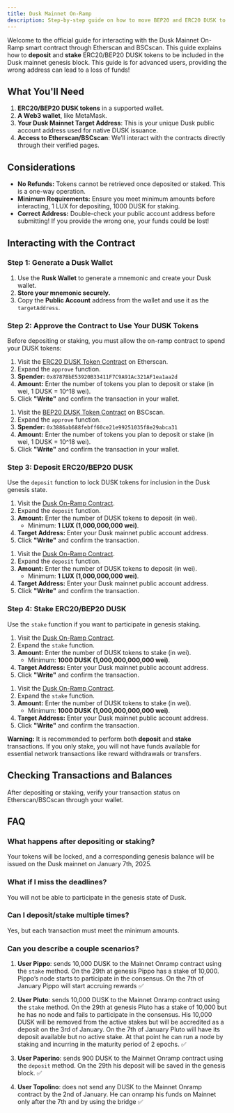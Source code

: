 ```yaml
---
title: Dusk Mainnet On-Ramp
description: Step-by-step guide on how to move BEP20 and ERC20 DUSK to be included in the Dusk mainnet genesis.
---
```


Welcome to the official guide for interacting with the Dusk Mainnet On-Ramp smart contract through Etherscan and BSCscan. This guide explains how to **deposit** and **stake** ERC20/BEP20 DUSK tokens to be included in the Dusk mainnet genesis block. This guide is for advanced users, providing the wrong address can lead to a loss of funds!

## **What You'll Need**

1. **ERC20/BEP20 DUSK tokens** in a supported wallet.
2. **A Web3 wallet**, like MetaMask.
3. **Your Dusk Mainnet Target Address**: This is your unique Dusk public account address used for native DUSK issuance.
4. **Access to Etherscan/BSCscan**: We’ll interact with the contracts directly through their verified pages.

## **Considerations**

- **No Refunds:** Tokens cannot be retrieved once deposited or staked. This is a one-way operation.
- **Minimum Requirements:** Ensure you meet minimum amounts before interacting, 1 LUX for depositing, 1000 DUSK for staking.
- **Correct Address:** Double-check your public account address before submitting! If you provide the wrong one, your funds could be lost!

## **Interacting with the Contract**

### **Step 1: Generate a Dusk Wallet**
1. Use the **Rusk Wallet** to generate a mnemonic and create your Dusk wallet.
2. **Store your mnemonic securely.**
3. Copy the **Public Account** address from the wallet and use it as the `targetAddress`.

### **Step 2: Approve the Contract to Use Your DUSK Tokens**

Before depositing or staking, you must allow the on-ramp contract to spend your DUSK tokens:


<Tabs syncKey="network">
   <TabItem label="ERC20 DUSK">

   1. Visit the [ERC20 DUSK Token Contract](https://etherscan.io/address/0x940a2dB1B7008B6C776d4faaCa729d6d4A4AA551#writeContract#F1) on Etherscan.
   2. Expand the `approve` function.
   3. **Spender:** `0x8787BbE53920B33411F7C9A91Ac321AF1ea1aa2d`
   4. **Amount:** Enter the number of tokens you plan to deposit or stake (in wei, 1 DUSK = 10^18 wei).
   5. Click **"Write"** and confirm the transaction in your wallet.

   </TabItem>
   <TabItem label="BEP20 DUSK">

   1. Visit the [BEP20 DUSK Token Contract](https://bscscan.com/address/0xB2BD0749DBE21f623d9BABa856D3B0f0e1BFEc9C#writeContract#F1) on BSCscan.
   2. Expand the `approve` function.
   3. **Spender:** `0x3886ab688febff60ce21e99251035f8e29abca31`
   4. **Amount:** Enter the number of tokens you plan to deposit or stake (in wei, 1 DUSK = 10^18 wei).
   5. Click **"Write"** and confirm the transaction in your wallet.

   </TabItem>
</Tabs>

### **Step 3: Deposit ERC20/BEP20 DUSK**

Use the `deposit` function to lock DUSK tokens for inclusion in the Dusk genesis state.

<Tabs syncKey="network">
   <TabItem label="ERC20 DUSK">

   1. Visit the [Dusk On-Ramp Contract](https://etherscan.io/address/0x8787BbE53920B33411F7C9A91Ac321AF1ea1aa2d#writeContract#F1).
   2. Expand the `deposit` function.
   3. **Amount:** Enter the number of DUSK tokens to deposit (in wei).
      - Minimum: **1 LUX (1,000,000,000 wei)**.
   4. **Target Address:** Enter your Dusk mainnet public account address.
   5. Click **"Write"** and confirm the transaction.

   </TabItem>
   <TabItem label="BEP20 DUSK">

   1. Visit the [Dusk On-Ramp Contract](https://bscscan.com/address/0x3886ab688febff60ce21e99251035f8e29abca31#writeContract#F1).
   2. Expand the `deposit` function.
   3. **Amount:** Enter the number of DUSK tokens to deposit (in wei).
      - Minimum: **1 LUX (1,000,000,000 wei)**.
   4. **Target Address:** Enter your Dusk mainnet public account address.
   5. Click **"Write"** and confirm the transaction.

   </TabItem>
</Tabs>

### **Step 4: Stake ERC20/BEP20 DUSK**

Use the `stake` function if you want to participate in genesis staking.

<Tabs syncKey="network">
   <TabItem label="ERC20 DUSK">

   1. Visit the [Dusk On-Ramp Contract](https://etherscan.io/address/0x8787BbE53920B33411F7C9A91Ac321AF1ea1aa2d#writeContract#F2).
   2. Expand the `stake` function.
   3. **Amount:** Enter the number of DUSK tokens to stake (in wei).
      - Minimum: **1000 DUSK (1,000,000,000,000 wei)**.
   4. **Target Address:** Enter your Dusk mainnet public account address.
   5. Click **"Write"** and confirm the transaction.

   </TabItem>
   <TabItem label="BEP20 DUSK">

   1. Visit the [Dusk On-Ramp Contract](https://bscscan.com/address/0x3886ab688febff60ce21e99251035f8e29abca31#writeContract#F2).
   2. Expand the `stake` function.
   3. **Amount:** Enter the number of DUSK tokens to stake (in wei).
      - Minimum: **1000 DUSK (1,000,000,000,000 wei)**.
   4. **Target Address:** Enter your Dusk mainnet public account address.
   5. Click **"Write"** and confirm the transaction.

   </TabItem>
</Tabs>

**Warning:** It is recommended to perform both **deposit** and **stake** transactions. If you only stake, you will not have funds available for essential network transactions like reward withdrawals or transfers.

## **Checking Transactions and Balances**

After depositing or staking, verify your transaction status on Etherscan/BSCscan through your wallet. 

## **FAQ**

### **What happens after depositing or staking?**
Your tokens will be locked, and a corresponding genesis balance will be issued on the Dusk mainnet on January 7th, 2025.

### **What if I miss the deadlines?**
You will not be able to participate in the genesis state of Dusk.

### **Can I deposit/stake multiple times?**
Yes, but each transaction must meet the minimum amounts.

### **Can you describe a couple scenarios?**

1. **User Pippo**: sends 10,000 DUSK to the Mainnet Onramp contract using the `stake` method. On the 29th at genesis Pippo has a stake of 10,000. Pippo’s node starts to participate in the consensus. On the 7th of January Pippo will start accruing rewards ✅

2. **User Pluto**: sends 10,000 DUSK to the Mainnet Onramp contract using the `stake` method. On the 29th at genesis Pluto has a stake of 10,000 but he has no node and fails to participate in the consensus. His 10,000 DUSK will be removed from the active stakes but will be accredited as a deposit on the 3rd of January. On the 7th of January Pluto will have its deposit available but no active stake. At that point he can run a node by staking and incurring in the maturity period of 2 epochs. ✅

3. **User Paperino**: sends 900 DUSK to the Mainnet Onramp contract using the `deposit` method. On the 29th his deposit will be saved in the genesis block. ✅

4. **User Topolino**: does not send any DUSK to the Mainnet Onramp contract by the 2nd of January. He can onramp his funds on Mainnet only after the 7th and by using the bridge ✅
